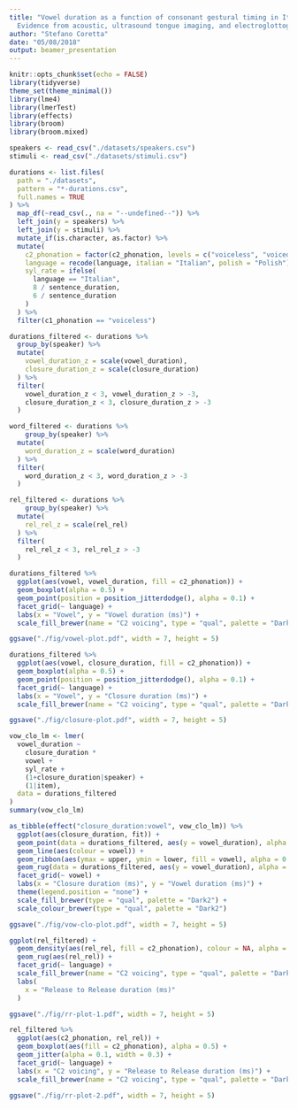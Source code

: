 ```yaml
---
title: "Vowel duration as a function of consonant gestural timing in Italian and Polish:
  Evidence from acoustic, ultrasound tongue imaging, and electroglottography"
author: "Stefano Coretta"
date: "05/08/2018"
output: beamer_presentation
---
```


```r
knitr::opts_chunk$set(echo = FALSE)
library(tidyverse)
theme_set(theme_minimal())
library(lme4)
library(lmerTest)
library(effects)
library(broom)
library(broom.mixed)
```

```r
speakers <- read_csv("./datasets/speakers.csv")
stimuli <- read_csv("./datasets/stimuli.csv")

durations <- list.files(
  path = "./datasets",
  pattern = "*-durations.csv",
  full.names = TRUE
) %>%
  map_df(~read_csv(., na = "--undefined--")) %>%
  left_join(y = speakers) %>%
  left_join(y = stimuli) %>%
  mutate_if(is.character, as.factor) %>%
  mutate(
    c2_phonation = factor(c2_phonation, levels = c("voiceless", "voiced")),
    language = recode(language, italian = "Italian", polish = "Polish"),
    syl_rate = ifelse(
      language == "Italian",
      8 / sentence_duration,
      6 / sentence_duration
    )
  ) %>%
  filter(c1_phonation == "voiceless")

durations_filtered <- durations %>%
  group_by(speaker) %>%
  mutate(
    vowel_duration_z = scale(vowel_duration),
    closure_duration_z = scale(closure_duration)
  ) %>%
  filter(
    vowel_duration_z < 3, vowel_duration_z > -3,
    closure_duration_z < 3, closure_duration_z > -3
  )

word_filtered <- durations %>%
    group_by(speaker) %>%
  mutate(
    word_duration_z = scale(word_duration)
  ) %>%
  filter(
    word_duration_z < 3, word_duration_z > -3
  )

rel_filtered <- durations %>%
    group_by(speaker) %>%
  mutate(
    rel_rel_z = scale(rel_rel)
  ) %>%
  filter(
    rel_rel_z < 3, rel_rel_z > -3
  )
```

```r
durations_filtered %>%
  ggplot(aes(vowel, vowel_duration, fill = c2_phonation)) +
  geom_boxplot(alpha = 0.5) +
  geom_point(position = position_jitterdodge(), alpha = 0.1) +
  facet_grid(~ language) +
  labs(x = "Vowel", y = "Vowel duration (ms)") +
  scale_fill_brewer(name = "C2 voicing", type = "qual", palette = "Dark2")

ggsave("./fig/vowel-plot.pdf", width = 7, height = 5)
```

```r
durations_filtered %>%
  ggplot(aes(vowel, closure_duration, fill = c2_phonation)) +
  geom_boxplot(alpha = 0.5) +
  geom_point(position = position_jitterdodge(), alpha = 0.1) +
  facet_grid(~ language) +
  labs(x = "Vowel", y = "Closure duration (ms)") +
  scale_fill_brewer(name = "C2 voicing", type = "qual", palette = "Dark2")

ggsave("./fig/closure-plot.pdf", width = 7, height = 5)
```

```r
vow_clo_lm <- lmer(
  vowel_duration ~
    closure_duration *
    vowel +
    syl_rate +
    (1+closure_duration|speaker) +
    (1|item),
  data = durations_filtered
)
summary(vow_clo_lm)
```

```r
as_tibble(effect("closure_duration:vowel", vow_clo_lm)) %>%
  ggplot(aes(closure_duration, fit)) +
  geom_point(data = durations_filtered, aes(y = vowel_duration), alpha = 0.1) +
  geom_line(aes(colour = vowel)) +
  geom_ribbon(aes(ymax = upper, ymin = lower, fill = vowel), alpha = 0.2) +
  geom_rug(data = durations_filtered, aes(y = vowel_duration), alpha = 0.1) +
  facet_grid(~ vowel) +
  labs(x = "Closure duration (ms)", y = "Vowel duration (ms)") +
  theme(legend.position = "none") +
  scale_fill_brewer(type = "qual", palette = "Dark2") +
  scale_colour_brewer(type = "qual", palette = "Dark2")

ggsave("./fig/vow-clo-plot.pdf", width = 7, height = 5)
```

```r
ggplot(rel_filtered) +
  geom_density(aes(rel_rel, fill = c2_phonation), colour = NA, alpha = 0.5) +
  geom_rug(aes(rel_rel)) +
  facet_grid(~ language) +
  scale_fill_brewer(name = "C2 voicing", type = "qual", palette = "Dark2") +
  labs(
    x = "Release to Release duration (ms)"
  )

ggsave("./fig/rr-plot-1.pdf", width = 7, height = 5)
```

```r
rel_filtered %>%
  ggplot(aes(c2_phonation, rel_rel)) +
  geom_boxplot(aes(fill = c2_phonation), alpha = 0.5) +
  geom_jitter(alpha = 0.1, width = 0.3) +
  facet_grid(~ language) +
  labs(x = "C2 voicing", y = "Release to Release duration (ms)") +
  scale_fill_brewer(name = "C2 voicing", type = "qual", palette = "Dark2")

ggsave("./fig/rr-plot-2.pdf", width = 7, height = 5)
```
